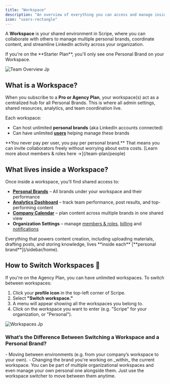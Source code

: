 ```yaml
---
title: "Workspace"
description: "An overview of everything you can access and manage inside your shared workspace on Scripe."
icon: "users-rectangle"
---
```


A **Workspace** is your shared environment in Scripe, where you can collaborate with others to manage multiple personal brands, coordinate content, and streamline LinkedIn activity across your organization.

<Info>
  If you're on the **Starter Plan**, you'll only see one Personal Brand on your Workspace.
</Info>

![Team Overview Jp](/images/team-overview.jpg)

## What is a Workspace?

When you subscribe to a **Pro or Agency Plan**, your workspace(s) act as a centralized hub for all Personal Brands. This is where all admin settings, shared resources, analytics, and team coordination live.

Each workspace:

- Can host unlimited **personal brands** (aka LinkedIn accounts connected)
- Can have unlimited [**users**](/team-plan/people) helping manage these brands

<Info>
  **You never pay per user, you pay per personal brand.** That means you can invite collaborators freely without worrying about extra costs. [Learn more about members & roles here →](/team-plan/people)
</Info>

## What lives inside a Workspace?

Once inside a workspace, you’ll find shared access to:

- [**Personal Brands**](/sidebar/home) – All brands under your workspace and their performance
- [**Analytics Dashboard**](/team-plan/team-analytics) – track team performance, post results, and top-performing content
- [**Company Calendar**](/team-plan/team-calendar) – plan content across multiple brands in one shared view
- **Organization Settings** – manage [members & roles](/team-plan/people), [billing](/administration/billing) and [notifications](/team-plan/notifications)

<Tip>
  Everything that powers content creation, including uploading materials, drafting posts, and storing knowledge, lives **inside each** [**personal brand**](/sidebar/home).
</Tip>

## How to Switch Workspaces 🔄

If you're on the Agency Plan, you can have unlimited workspaces. To switch between workspaces:

1. Click your **profile icon** in the top-left corner of Scripe.
2. Select **"Switch workspace."**
3. A menu will appear showing all the workspaces you belong to.
4. Click on the workspace you want to enter (e.g. "Scripe" for your organization, or "Personal").

![Workspaces Jp](/images/workspaces.jpg)

### What’s the Difference Between Switching a Workspace and a Personal Brand?

<CardGroup cols={2}>
  <Card title="Switching workspace" icon="arrows-cross" color="#9353d3">
    - Moving between environments (e.g. from your company’s workspace to your own).
  </Card>
  <Card title="Switching personal brand" icon="arrows-down-to-people" color="#9353d3">
    - Changing the brand you're working on _within_ the current workspace.
  </Card>
</CardGroup>

<Tip>
  You can be part of multiple organizational workspaces and even manage your own personal one alongside them. Just use the workspace switcher to move between them anytime.
</Tip>